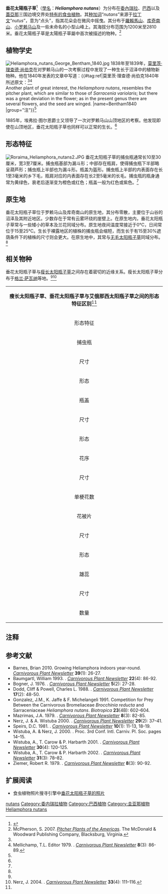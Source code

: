 {{noteTA
|G1=Carnivorous Plant
}}
{{Speciesbox
| name = 垂花太陽瓶子草
| image = Roraima Heliamphora nutans1.JPG
| image_width = 250px
| image_caption = 垂花太陽瓶子草
| genus = Heliamphora
| species = nutans
| authority = [[乔治·边沁|Benth.]] (1840)<ref name=Bentham1840>Bentham, G. 1840. ''Heliamphora nutans''. ''The Transactions of the Linnean Society of London'' '''18''': 429–432.</ref>
| synonyms = 
*''Heliamphora heterodoxa''<br><small>''auct. non'' Steyerm.: G.Cheers (1992)</small>
*''Sarracenia nutans''<br><small>(Benth.) D.Dietr. (1843)</small> 
}}

'''垂花太陽瓶子草'''<ref>{{cite book | author = 夏洛特 | year = 2007 | title = [[食蟲植物觀賞與栽培圖鑑|食蟲植物觀賞與栽培圖鑑]] | publisher = 商周出版 | isbn = 9789861248509}}</ref>{{rp|131}}（[[學名|學名]]：'''''Heliamphora nutans'''''）为分布在[[委內瑞拉|委內瑞拉]]、[[巴西|巴西]]以及[[蓋亞那|蓋亞那]]三国边境交界处[[特有种|特有的]][[食虫植物|食虫植物]]。其[[种加词|种加词]]“''nutans''”来源于[[拉丁文|拉丁文]]“''nutus''”，意为“点头”，指其花朵会在微风中摇曳。其分布于[[羅賴馬山|羅賴馬山]]、[[库奇南山|库奇南山]]、[[小罗赖马山|小罗赖马山]]及一些未命名的小型山峰上。其海拔分布范围为1200米至2810米。垂花太陽瓶子草是太陽瓶子草屬中首次被描述的物种。<ref name=Mc2007>McPherson, S. 2007. ''[[美洲的瓶子草|Pitcher Plants of the Americas]]''. The McDonald & Woodward Publishing Company, Blacksburg, Virginia.</ref>

== 植物学史 ==
[[File:Heliamphora_nutans_George_Bentham_1840.jpg|thumb]]
1838年至1839年，[[莫里茨·理查德·尚伯克|莫里茨·理查德·尚伯克]]在对罗赖马山的一次考察过程中发现了一种生长于沼泽中的植物新物种。他在1840年发表的文章中写道：{{#tag:ref|莫里茨·理查德·尚伯克1840年所述原文：<ref name=Bentham1840 /><ref name=Mellichamp1079>Mellichamp, T.L. Editor 1979. {{PDFlink|[http://www.carnivorousplants.org/cpn/articles/CPNv08n3p86_89.pdf Botanical History of CP IV: ''Heliamphora'' (Botanist's Corner)]}}. ''[[食虫植物通讯|Carnivorous Plant Newsletter]]'' '''8'''(3): 86-89.</ref><br />Another plant of great interest, the ''Heliamphora nutans'', resembles the pitcher plant, which are similar to those of ''Sarracenia variolaris''; but there was a great deviation in the flower; as in the present genus there are several flowers, and the seed are winged.
|name=Bentham1840
|group="注"}}<ref name=Bentham1840 />

{{Cquote|另一种有趣的植物，垂花太阳瓶子草，其类似于瓶子草，部分与小瓶子草完全一致；但其在花朵方面他们之间存在很大差异；所以在该属中，其花朵多数，且种子带翅。
}}

1885年，埃弗拉·图尔恩爵士{{small|（Sir Everard im Thurn）}}又领导了一次对罗赖马山山顶地区的考察。他发现即使在山顶地区，垂花太阳瓶子草也同样可以正常的生长。<ref name=Mc2007 />

== 形态特征 ==
[[File:Roraima_Heliamphora_nutans2.JPG|thumb]]
垂花太阳瓶子草的捕虫瓶通常长10至30厘米，宽3至7厘米。捕虫瓶基部为漏斗形；中部存在瓶肩，使得捕虫瓶下半部略呈葫芦形；捕虫瓶上半部也为漏斗形。瓶盖为盔形。捕虫瓶上半部的内表面存在长1至3毫米的乡下毛，瓶肩对应的内表面存在长2至5毫米的长毛。捕虫瓶的瓶身通常为黄绿色，衰老后逐渐变为橙色或红色；瓶盖一般为红色或紫色。<ref name=Mc2007 />

== 原生地 ==
垂花太阳瓶子草位于罗赖马山及库奇南山的原生地，其分布零散，主要位于山谷的沼泽及其附近地区。少数存在于常有云雾环绕的崖壁上。在原生地内，垂花太阳瓶子草常与一些矮小的草本及兰花同域分布。原生地夜间温度常接近于0℃，日间常位于15至25℃。生长于裸露地区的植株的捕虫瓶会缩短，而生长于有15至30%遮荫条件下的植株的尺寸则会更大。在原生地中，其常与[[无毛太阳瓶子草|无毛太阳瓶子草]]{{small|（''H. glabra''）}}同域分布。<ref name=Mc2007 />

== 相关物种 ==
垂花太阳瓶子草与[[瘦长太阳瓶子草|瘦长太阳瓶子草]]{{small|（''H. elongata''）}}之间存在着密切的近缘关系。瘦长太阳瓶子草分布于[[格兰·萨瓦纳|格兰·萨瓦纳]]等地。<ref name=Mc2007 /><ref name=Nerz2004>Nerz, J. 2004. {{PDFlink|[http://www.carnivorousplants.org/cpn/articles/CPNv33n4p111_116.pdf ''Heliamphora elongata'' (Sarraceniaceae), a new species from Ilu-Tepui]}}. ''[[食虫植物通讯|Carnivorous Plant Newsletter]]'' '''33'''(4): 111–116.</ref>

{| cellpadding="1" border="0" style="margin: 1em auto 1em auto; width:900px; border:1px #bbbbbb solid; font-size:85%; {{box-shadow|4px|4px|6px|#A0A0A0}} {{border-radius|5px}}"
|- align="center" bgcolor=#90ee90
| colspan="4" align="center" | '''瘦长太阳瓶子草、垂花太阳瓶子草与艾俄那西太阳瓶子草之间的形态特征区别'''<ref name=Nerz2004 />
|- bgcolor=#eeffee
! 形态特征 !! 瘦长太阳瓶子草 !! 垂花太阳瓶子草 !! 艾俄那西太阳瓶子草
|- bgcolor=#eeffee
| colspan="4" align="center" | 捕虫瓶
|-
| 尺寸 || 长20至32厘米，宽3至3.5厘米 || 长8至18厘米，宽2至6厘米 || 长15至50厘米，宽5至15厘米
|-
| 形态 || 下部为窄葫芦形，上部为再圆柱形，直立 || 下部为葫芦形，中部弯折，上部为漏斗形 || 下部为葫芦形，中部弯折，上部为宽漏斗形
|- bgcolor=#eeffee
| colspan="4" align="center" | 瓶盖
|-
| 尺寸 || 长1至3厘米，宽1至2.8厘米 || 长0.5至1厘米，宽0.5至1厘米 || 长0.8至1.8厘米，宽1至2.5厘米
|-
| 形态 || 盔形，近水平 || 心形至盔形，近垂直 || 心形，弯曲
|- bgcolor=#eeffee
| colspan="4" align="center" | 花序
|-
| 尺寸 || 花梗长30至50厘米，花柄长1.5至3.5厘米 || 花梗长25至60厘米，花柄长2至4厘米 || 花梗可达100厘米，花柄长5至12厘米
|-
| 单梗花数 || 2至5 || 2至5 || 2至10
|- bgcolor=#eeffee
| colspan="4" align="center" | 花被片
|-
| 尺寸 || 长3至5厘米，宽1.5至1.8厘米 || 长3至5厘米，宽1至1.2厘米 || 长3.5至6厘米，宽2.5至3厘米
|-
| 形态 || 窄长圆形至披针形 || 披针形，基部宽 || 披针形，基部宽
|- bgcolor=#eeffee
| colspan="4" align="center" | 雄蕊
|-
| 尺寸 || 长3毫米 || 长2.5毫米 || 长3.5毫米
|-
| 数量 || 11至19 || 19至24 || 15至20
|}

== 注释 ==
{{reflist|group="注"}}

== 参考文献 ==
{{reflist|2}}
{{refbegin|2}}
* Barnes, Brian 2010. Growing Heliamphora indoors year-round. ''[[食虫植物通讯|Carnivorous Plant Newsletter]]'' '''39'''(1): 26-27.
* Baumgartl, William 1993. {{PDFlink|[http://www.carnivorousplants.org/cpn/articles/CPNv22n4p86_92.pdf The Genus ''Heliamphora'']}}. ''[[食虫植物通讯|Carnivorous Plant Newsletter]]'' '''22'''(4): 86-92.
* Bogner, J. 1976. {{PDFlink|[http://www.carnivorousplants.org/cpn/articles/CPNv05n2p27_28.pdf The Natural Habitat of ''Heliamphora heterodoxa'' Steyermark]}}. ''[[食虫植物通讯|Carnivorous Plant Newsletter]]'' '''5'''(2): 27-28.
* Dodd, Cliff & Powell, Charles L. 1988. {{PDFlink|[http://www.carnivorousplants.org/cpn/articles/CPNv17n2p48_50.pdf A Practical Method for Cultivation of ''Heliamphora'' spp.]}}. ''[[食虫植物通讯|Carnivorous Plant Newsletter]]'' '''17'''(2): 48-50.
* Gonzalez, J.M., K. Jaffe & F. Michelangeli 1991. Competition for Prey Between the Carnivorous Bromeliaceae ''Brocchinia reducta'' and Sarraceniaceae ''Heliamphora nutans''. ''Biotropica'' '''23'''(4B): 602–604.
* Mazrimas, J.A. 1979. {{PDFlink|[http://www.carnivorousplants.org/cpn/articles/CPNv08n3p82_85.pdf Recent Status of ''Heliamphora'']}}. ''[[食虫植物通讯|Carnivorous Plant Newsletter]]'' '''8'''(3): 82-85.
* Nerz, J. & A. Wistuba 2000. {{PDFlink|[http://www.carnivorousplants.org/cpn/articles/CPNv29n2p37_41.pdf ''Heliamphora hispida'' (Sarraceniaceae), a new species from Cerro Neblina, Brazil-Venezuela]}}. ''[[食虫植物通讯|Carnivorous Plant Newsletter]]'' '''29'''(2): 37–41.
* Speirs, D.C. 1981. {{PDFlink|[http://www.carnivorousplants.org/cpn/articles/CPNv10n1p11_13_18_19.pdf Carnivorophytes on Stamps and Coins]}}. ''[[食虫植物通讯|Carnivorous Plant Newsletter]]'' '''10'''(1): 11-13, 18-19.
* Wistuba, A. & Nerz, J. 2000. {{PDFlink|[http://www.carnivorousplants.org/cpn/articles/CPNv29n4pc1_22.pdf The lost world of Venezuela: some observations on carnivorous plants in the Guyana Highlands]}}. Proc. 3rd Conf. Intl. Carniv. Pl. Soc. pages 14–15.
* Wistuba, A., T. Carow & P. Harbarth 2001. {{PDFlink|[http://www.carnivorousplants.org/cpn/Species/v30n4p120_125.html ''Heliamphora folliculata'', a new species of ''Heliamphora'' (Sarraceniaceae) from the 'Los Testigos' table mountains in the South of Venezuela]}}. ''[[食虫植物通讯|Carnivorous Plant Newsletter]]'' '''30'''(4): 120-125.
* Wistuba, A., T. Carow & P. Harbarth 2002. {{PDFlink|[http://www.carnivorousplants.org/cpn/articles/CPNv31n3p78_82.pdf ''Heliamphora chimantensis'', a new species of ''Heliamphora'' (Sarraceniaceae) from the ‘Macizo de Chimanta’ in the south of Venezuela]}}. ''[[食虫植物通讯|Carnivorous Plant Newsletter]]'' '''31'''(3): 78–82.
* Ziemer, Robert R. 1979. {{PDFlink|[http://www.carnivorousplants.org/cpn/articles/CPNv08n3p90_92.pdf Some Personal Observations on Cultivating the ''Heliamphora'']}}. ''[[食虫植物通讯|Carnivorous Plant Newsletter]]'' '''8'''(3): 90-92.
{{refend}}

== 扩展阅读 ==
{{refbegin|2}}
* 食虫植物照片搜寻引擎中[http://www.cpphotofinder.com/heliamphora-nutans-111.html 垂花太阳瓶子草的照片]{{Wayback|url=http://www.cpphotofinder.com/heliamphora-nutans-111.html |date=20130916183346 }}
{{commons-inline|Heliamphora nutans|垂花太阳瓶子草}}
{{wikispecies-inline|Heliamphora nutans|垂花太阳瓶子草}}
{{refend}}

{{太陽瓶子草屬}}
{{Taxonbar|from=Q146102}}

[[Category:太陽瓶子草屬|nutans]]
[[Category:委内瑞拉植物|Category:委内瑞拉植物]]
[[Category:巴西植物|Category:巴西植物]]
[[Category:圭亚那植物|Category:圭亚那植物]]
[[Category:南美洲食虫植物|Heliamphora nutans]]